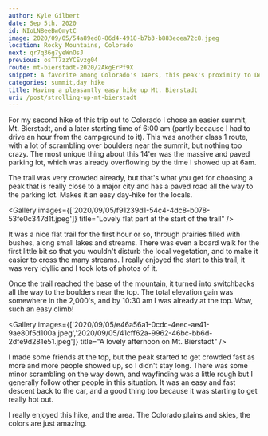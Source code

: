 ```yaml
---
author: Kyle Gilbert
date: Sep 5th, 2020
id: NIoLN8eeBwOmytC
image: 2020/09/05/54a89ed8-86d4-4918-b7b3-b883ecea72c8.jpeg
location: Rocky Mountains, Colorado
next: qr7q36g7yeWnOsJ
previous: osTT7zzYCEvzg04
route: mt-bierstadt-2020/2AkgErPf9X
snippet: A favorite among Colorado's 14ers, this peak's proximity to Denver makes it a go-to for hikers — and its relatively easy route invites plenty of eager climbers to take it on.
categories: summit,day hike
title: Having a pleasantly easy hike up Mt. Bierstadt
uri: /post/strolling-up-mt-bierstadt
---
```


<Stats />

<Route />

For my second hike of this trip out to Colorado I chose an easier summit, Mt.
Bierstadt, and a later starting time of 6:00 am (partly because I had to drive
an hour from the campground to it). This was another class 1 route, with a
lot of scrambling over boulders near the summit, but nothing too crazy. The most
unique thing about this 14'er was the massive and paved parking lot, which was
already overflowing by the time I showed up at 6am.

The trail was very crowded already, but that's what you get for choosing a peak
that is really close to a major city and has a paved road all the way to the
parking lot. Makes it an easy day-hike for the locals.

<Gallery images={['2020/09/05/f91239d1-54c4-4dc8-b078-53fe0c347d1f.jpeg']} title="Lovely flat part at the start of the trail" />

It was a nice flat trail for the first hour or so, through prairies filled
with bushes, along small lakes and streams. There was even a board walk for
the first little bit so that you wouldn't disturb the local vegetation, and
to make it easier to cross the many streams. I really enjoyed the start to this
trail, it was very idyllic and I took lots of photos of it.

Once the trail reached the base of the mountain, it turned into switchbacks all
the way to the boulders near the top. The total elevation gain was somewhere in
the 2,000's, and by 10:30 am I was already at the top. Wow, such an easy climb!

<Gallery images={['2020/09/05/e46a56a1-0cdc-4eec-ae41-9ae80f5d100a.jpeg','2020/09/05/41cff62a-9962-46bc-bb6d-2dfe9d281e51.jpeg']} title="A lovely afternoon on Mt. Bierstadt" />

I made some friends at the top, but the peak started to get crowded fast as more
and more people showed up, so I didn't stay long. There was some minor scrambling
on the way down, and wayfinding was a little rough but I generally follow other
people in this situation. It was an easy and fast descent back to the car, and
a good thing too because it was starting to get really hot out.

I really enjoyed this hike, and the area. The Colorado plains and skies, the colors
are just amazing.

